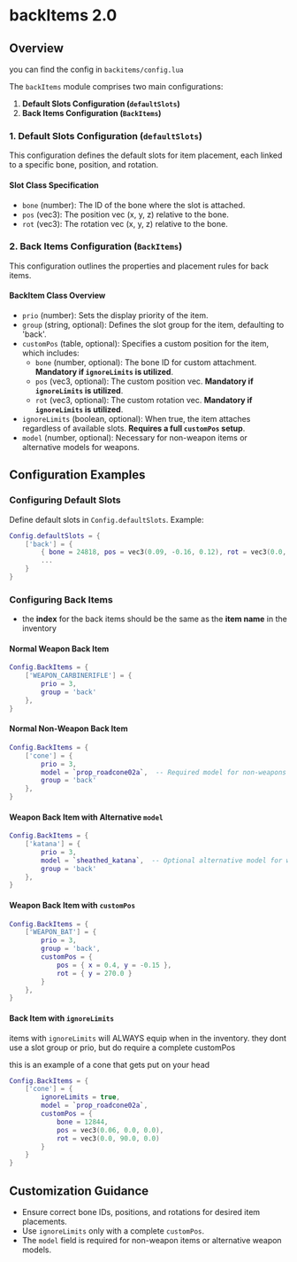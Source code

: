 # backItems 2.0

## Overview

you can find the config in `backitems/config.lua`

The `backItems` module comprises two main configurations:

1. **Default Slots Configuration (`defaultSlots`)**
2. **Back Items Configuration (`BackItems`)**

### 1. Default Slots Configuration (`defaultSlots`)

This configuration defines the default slots for item placement, each linked to a specific bone, position, and rotation.

#### Slot Class Specification

- `bone` (number): The ID of the bone where the slot is attached.
- `pos` (vec3): The position vec (x, y, z) relative to the bone.
- `rot` (vec3): The rotation vec (x, y, z) relative to the bone.

### 2. Back Items Configuration (`BackItems`)

This configuration outlines the properties and placement rules for back items.

#### BackItem Class Overview

- `prio` (number): Sets the display priority of the item.
- `group` (string, optional): Defines the slot group for the item, defaulting to 'back'.
- `customPos` (table, optional): Specifies a custom position for the item, which includes:
  - `bone` (number, optional): The bone ID for custom attachment. **Mandatory if `ignoreLimits` is utilized**.
  - `pos` (vec3, optional): The custom position vec. **Mandatory if `ignoreLimits` is utilized**.
  - `rot` (vec3, optional): The custom rotation vec. **Mandatory if `ignoreLimits` is utilized**.
- `ignoreLimits` (boolean, optional): When true, the item attaches regardless of available slots. **Requires a full `customPos` setup**.
- `model` (number, optional): Necessary for non-weapon items or alternative models for weapons.

## Configuration Examples

### Configuring Default Slots
Define default slots in `Config.defaultSlots`. Example:

```lua
Config.defaultSlots = {
    ['back'] = {
        { bone = 24818, pos = vec3(0.09, -0.16, 0.12), rot = vec3(0.0, 180.0, 0.0) },
        ...
    }
}
```

### Configuring Back Items

- the **index** for the back items should be the same as the **item name** in the inventory

#### Normal Weapon Back Item
```lua
Config.BackItems = {
    ['WEAPON_CARBINERIFLE'] = {
        prio = 3,
        group = 'back'
    },
}
```

#### Normal Non-Weapon Back Item
```lua
Config.BackItems = {
    ['cone'] = {
        prio = 3,
        model = `prop_roadcone02a`,  -- Required model for non-weapons
        group = 'back'
    },
}
```

#### Weapon Back Item with Alternative `model`
```lua
Config.BackItems = {
    ['katana'] = {
        prio = 3,
        model = `sheathed_katana`,  -- Optional alternative model for weapons
        group = 'back'
    },
}
```

#### Weapon Back Item with `customPos`
```lua
Config.BackItems = {
    ['WEAPON_BAT'] = {
        prio = 3,
        group = 'back',
        customPos = {
            pos = { x = 0.4, y = -0.15 },
            rot = { y = 270.0 }
        }
    },
}
```

#### Back Item with `ignoreLimits`

items with `ignoreLimits` will ALWAYS equip when in the inventory. they dont use a slot group or prio, but do require a complete customPos

this is an example of a cone that gets put on your head

```lua
Config.BackItems = {
    ['cone'] = {
        ignoreLimits = true,
        model = `prop_roadcone02a`,
        customPos = {
            bone = 12844,
            pos = vec3(0.06, 0.0, 0.0),
            rot = vec3(0.0, 90.0, 0.0)
        }
    }
}
```

## Customization Guidance

- Ensure correct bone IDs, positions, and rotations for desired item placements.
- Use `ignoreLimits` only with a complete `customPos`.
- The `model` field is required for non-weapon items or alternative weapon models.